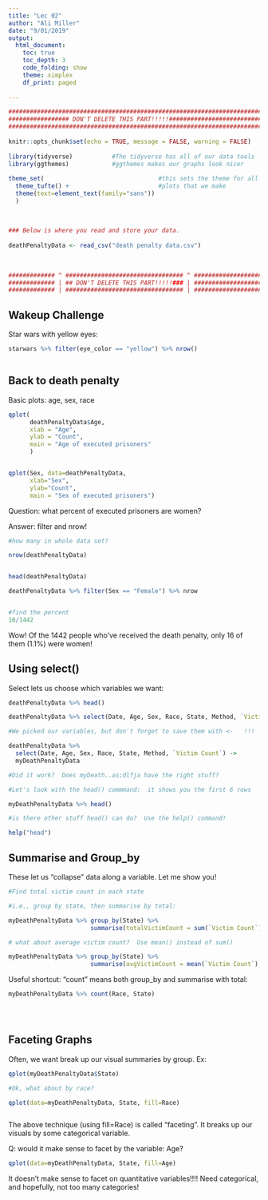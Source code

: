 ```yaml
---
title: "Lec 02"
author: "Ali Miller"
date: "9/01/2019"
output: 
  html_document:
    toc: true
    toc_depth: 3
    code_folding: show
    theme: simplex
    df_print: paged
  
---
```


```r
###########################################################################
################# DON'T DELETE THIS PART!!!!!##############################
###########################################################################
                                                                          #
knitr::opts_chunk$set(echo = TRUE, message = FALSE, warning = FALSE)      #
                                                                          #
library(tidyverse)           #The tidyverse has all of our data tools     #
library(ggthemes)            #ggthemes makes our graphs look nicer        #
                                                                          # 
theme_set(                                #this sets the theme for all    #
  theme_tufte() +                         #plots that we make             #
  theme(text=element_text(family="sans"))                                 #
  )                                                                       #
                                                                          #
                                                                          #
                                                                          #
### Below is where you read and store your data.                          #
                                                                          #
deathPenaltyData <- read_csv("death penalty data.csv")
                                                                          #
                                                                          #
                                                                          #
############# ^ ################################# ^ #######################
############# | ## DON'T DELETE THIS PART!!!!!### | #######################
############# | ################################# | #######################
```

## Wakeup Challenge

Star wars with yellow eyes:

```r

starwars %>% filter(eye_color == "yellow") %>% nrow()



```


## Back to death penalty

Basic plots:  age, sex, race

```r


qplot(
      deathPenaltyData$Age,
      xlab = "Age",
      ylab = "Count",
      main = "Age of executed prisoners"
      )


qplot(Sex, data=deathPenaltyData,
      xlab="Sex",
      ylab="Count",
      main = "Sex of executed prisoners")


```

Question:  what percent of executed prisoners are women?

Answer:  filter and nrow!

```r

#how many in whole data set?

nrow(deathPenaltyData)


head(deathPenaltyData)

deathPenaltyData %>% filter(Sex == "Female") %>% nrow


#find the percent
16/1442

```

Wow!  Of the 1442 people who've received the death penalty, only 16 of them (1.1%) were women!



## Using select()

Select lets us choose which variables we want:

```r

deathPenaltyData %>% head()

deathPenaltyData %>% select(Date, Age, Sex, Race, State, Method, `Victim Count`)

#We picked our variables, but don't forget to save them with <-   !!!

deathPenaltyData %>% 
  select(Date, Age, Sex, Race, State, Method, `Victim Count`) ->
  myDeathPenaltyData

#Did it work?  Does myDeath..as;dlfja have the right stuff?

#Let's look with the head() commmand:  it shows you the first 6 rows

myDeathPenaltyData %>% head()

#is there other stuff head() can do?  Use the help() command!

help("head")


```



## Summarise and Group_by

These let us "collapse" data along a variable.  Let me show you!

```r


#Find total victim count in each state

#i.e., group by state, then summarise by total:

myDeathPenaltyData %>% group_by(State) %>% 
                       summarise(totalVictimCount = sum(`Victim Count`))

# what about average victim count?  Use mean() instead of sum()

myDeathPenaltyData %>% group_by(State) %>%
                       summarise(avgVictimCount = mean(`Victim Count`), totalVictimCount = sum(`Victim Count`))


```


Useful shortcut:  "count" means both group_by and summarise with total:

```r

myDeathPenaltyData %>% count(Race, State)





```


## Faceting Graphs

Often, we want break up our visual summaries by group.  Ex:

```r


qplot(myDeathPenaltyData$State)

#Ok, what about by race?

qplot(data=myDeathPenaltyData, State, fill=Race)



```

The above technique (using fill=Race) is called "faceting".  It breaks up our visuals by some categorical variable.

Q:  would it make sense to facet by the variable:  Age?

```r

qplot(data=myDeathPenaltyData, State, fill=Age)

```

It doesn't make sense to facet on quantitative variables!!!!  Need categorical, and hopefully, not too many categories!









